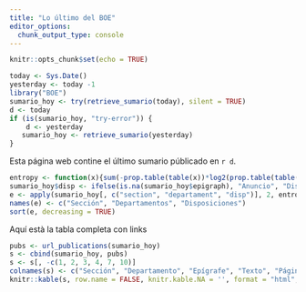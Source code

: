 ```yaml
---
title: "Lo último del BOE"
editor_options: 
  chunk_output_type: console
---
```


```r
knitr::opts_chunk$set(echo = TRUE)
```


```r
today <- Sys.Date()
yesterday <- today -1
library("BOE")
sumario_hoy <- try(retrieve_sumario(today), silent = TRUE)
d <- today
if (is(sumario_hoy, "try-error")) {
    d <- yesterday
   sumario_hoy <- retrieve_sumario(yesterday)
}
```


Esta página web contine el último sumario públicado en `r d`.

```r
entropy <- function(x){sum(-prop.table(table(x))*log2(prop.table(table(x))))/(length(unique(x))/2)}
sumario_hoy$disp <- ifelse(is.na(sumario_hoy$epigraph), "Anuncio", "Disposición")
e <- apply(sumario_hoy[, c("section", "departament", "disp")], 2, entropy)
names(e) <- c("Sección", "Departamentos", "Disposiciones")
sort(e, decreasing = TRUE)
```

Aquí està la tabla completa con links

```r
pubs <- url_publications(sumario_hoy)
s <- cbind(sumario_hoy, pubs)
s <- s[, -c(1, 2, 3, 4, 7, 10)]
colnames(s) <- c("Sección", "Departamento", "Epígrafe", "Texto", "Páginas", "Link")
knitr::kable(s, row.name = FALSE, knitr.kable.NA = '', format = "html", align = "c", row.names = TRUE)
```



